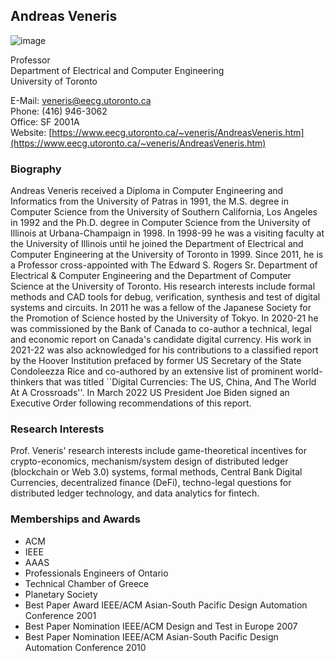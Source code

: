 ## Andreas Veneris

![image](./images/veneris.jpg)

Professor<br/>
Department of Electrical and Computer Engineering<br/>
University of Toronto

E-Mail: [veneris@eecg.utoronto.ca](mailto:veneris@eecg.utoronto.ca)<br/>
Phone: (416) 946-3062<br/>
Office: SF 2001A<br/>
Website: [https://www.eecg.utoronto.ca/~veneris/AndreasVeneris.htm](https://www.eecg.utoronto.ca/~veneris/AndreasVeneris.htm)

### Biography

Andreas Veneris received a Diploma in Computer Engineering and Informatics from the University of Patras in 1991, the M.S. degree in Computer Science from the University of Southern California, Los Angeles in 1992 and the Ph.D. degree in Computer Science from the University of Illinois at Urbana-Champaign in 1998. In 1998-99 he was a visiting faculty at the University of Illinois until he joined the Department of Electrical and Computer Engineering at the University of Toronto in 1999. Since 2011, he is a Professor cross-appointed with The Edward S. Rogers Sr. Department of Electrical & Computer Engineering and the Department of Computer Science at the University of  Toronto. His research interests include formal methods and CAD tools for debug, verification, synthesis and test of digital systems and circuits. In 2011 he was a fellow of the Japanese Society for the Promotion of Science hosted by the University of Tokyo. In 2020-21 he was commissioned by the Bank of Canada to co-author a technical, legal and economic report on Canada's candidate digital currency. His work in 2021-22 was also acknowledged for his contributions to a classified report by the Hoover Institution prefaced by former US Secretary of the State Condoleezza Rice and co-authored by an extensive list of prominent world-thinkers that was titled ``Digital Currencies: The US, China, And The World At A Crossroads''. In March 2022 US President Joe Biden signed an Executive Order following recommendations of this report.

### Research Interests

Prof. Veneris' research interests include game-theoretical incentives for crypto-economics, mechanism/system design of distributed ledger (blockchain or Web 3.0) systems, formal methods, Central Bank Digital Currencies, decentralized finance (DeFi), techno-legal questions for distributed ledger technology, and data analytics for fintech.

### Memberships and Awards

- ACM
- IEEE
- AAAS
- Professionals Engineers of Ontario
- Technical Chamber of Greece
- Planetary Society
- Best Paper Award IEEE/ACM Asian-South Pacific Design Automation Conference 2001
- Best Paper Nomination IEEE/ACM Design and Test in Europe 2007
- Best Paper Nomination IEEE/ACM Asian-South Pacific Design Automation Conference 2010
